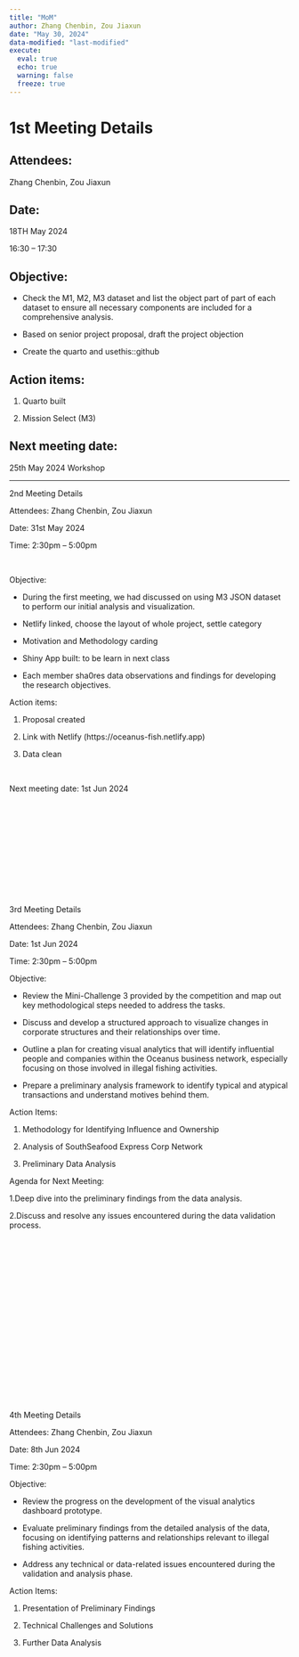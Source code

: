 ```yaml
---
title: "MoM"
author: Zhang Chenbin, Zou Jiaxun
date: "May 30, 2024"
data-modified: "last-modified"
execute: 
  eval: true
  echo: true
  warning: false
  freeze: true
---
```


# **1st Meeting Details** 

## Attendees: 

Zhang Chenbin, Zou Jiaxun 

## Date: 

18TH May 2024 

16:30 – 17:30 

## Objective: 

-   Check the M1, M2, M3 dataset and list the object part of part of each dataset to ensure all necessary components are included for a comprehensive analysis. 

```{=html}
<!-- -->
```
-   Based on senior project proposal, draft the project objection 

```{=html}
<!-- -->
```
-   Create the quarto and usethis::github 

## Action items: 

1.  Quarto built 

```{=html}
<!-- -->
```
2.  Mission Select (M3)  

## Next meeting date: 

25th May 2024 Workshop 

------------------------------------------------------------------------

2nd Meeting Details 

Attendees: Zhang Chenbin, Zou Jiaxun 

Date: 31st May 2024 

Time: 2:30pm – 5:00pm 

 

Objective: 

-   During the first meeting, we had discussed on using M3 JSON dataset to perform our initial analysis and visualization.  

```{=html}
<!-- -->
```
-   Netlify linked, choose the layout of whole project, settle category 

```{=html}
<!-- -->
```
-   Motivation and Methodology carding 

```{=html}
<!-- -->
```
-   Shiny App built: to be learn in next class 

```{=html}
<!-- -->
```
-   Each member sha0res data observations and findings for developing the research objectives. 

Action items:  

1.  Proposal created 

```{=html}
<!-- -->
```
2.  Link with Netlify (https://oceanus-fish.netlify.app) 

```{=html}
<!-- -->
```
3.  Data clean 

 

Next meeting date: 1st Jun 2024 

 

 

 

 

 

 

3rd Meeting Details 

Attendees: Zhang Chenbin, Zou Jiaxun 

Date: 1st Jun 2024 

Time: 2:30pm – 5:00pm 

Objective: 

-   Review the Mini-Challenge 3 provided by the competition and map out key methodological steps needed to address the tasks. 

```{=html}
<!-- -->
```
-   Discuss and develop a structured approach to visualize changes in corporate structures and their relationships over time. 

```{=html}
<!-- -->
```
-   Outline a plan for creating visual analytics that will identify influential people and companies within the Oceanus business network, especially focusing on those involved in illegal fishing activities. 

```{=html}
<!-- -->
```
-   Prepare a preliminary analysis framework to identify typical and atypical transactions and understand motives behind them. 

Action Items: 

1.  Methodology for Identifying Influence and Ownership 

```{=html}
<!-- -->
```
2.  Analysis of SouthSeafood Express Corp Network 

```{=html}
<!-- -->
```
3.  Preliminary Data Analysis 

Agenda for Next Meeting: 

1.Deep dive into the preliminary findings from the data analysis. 

2.Discuss and resolve any issues encountered during the data validation process. 

 

 

 

 

 

 

 

 

 

 

4th Meeting Details 

Attendees: Zhang Chenbin, Zou Jiaxun 

Date: 8th Jun 2024 

Time: 2:30pm – 5:00pm 

Objective: 

-   Review the progress on the development of the visual analytics dashboard prototype. 

```{=html}
<!-- -->
```
-   Evaluate preliminary findings from the detailed analysis of the data, focusing on identifying patterns and relationships relevant to illegal fishing activities. 

```{=html}
<!-- -->
```
-   Address any technical or data-related issues encountered during the validation and analysis phase. 

Action Items: 

1.  Presentation of Preliminary Findings 

```{=html}
<!-- -->
```
2.  Technical Challenges and Solutions 

```{=html}
<!-- -->
```
3.  Further Data Analysis 
